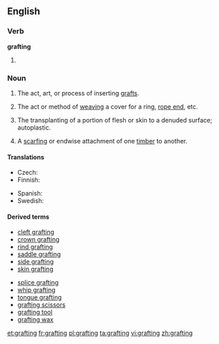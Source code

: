 ==English==

===Verb===
'''grafting'''

#{{present participle of|[[graft#Verb|graft]]}}

===Noun===
{{wikipedia}}
{{en-noun}}

# {{horticulture}} The act, art, or process of inserting [[graft]]s.
# {{nautical}} The act or method of [[weaving]] a cover for a ring, [[rope end]], etc.
# {{surgery}} The transplanting of a portion of flesh or skin to a denuded surface; autoplastic.
# {{carpentry}} A [[scarfing]] or endwise attachment of one [[timber]] to another.

====Translations====
{{trans-top|act, art, or process of inserting grafts}}
* Czech: {{t-|cs|roubování|n}}
* Finnish: {{t-|fi|varttaminen}}
{{trans-mid}}
* Spanish: {{t-|es|injerto|m}}
* Swedish: {{t|sv|ympning}}
{{trans-bottom}}

====Derived terms====
{{rel-top|terms derived from grafting (noun)}}
* [[cleft grafting]]
* [[crown grafting]]
* [[rind grafting]]
* [[saddle grafting]]
* [[side grafting]]
* [[skin grafting]]
{{rel-mid}}
* [[splice grafting]]
* [[whip grafting]]
* [[tongue grafting]]
* [[grafting scissors]]
* [[grafting tool]]
* [[grafting wax]]
{{rel-bottom}}

[[et:grafting]]
[[fr:grafting]]
[[pl:grafting]]
[[ta:grafting]]
[[vi:grafting]]
[[zh:grafting]]